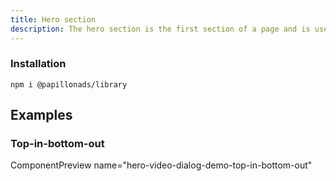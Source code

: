 ```yaml
---
title: Hero section
description: The hero section is the first section of a page and is used to introduce the page content
---
```



### Installation

```tsx
npm i @papillonads/library
```

## Examples

### Top-in-bottom-out

ComponentPreview name="hero-video-dialog-demo-top-in-bottom-out"
